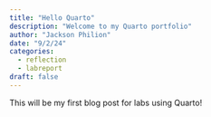 ```yaml
---
title: "Hello Quarto"
description: "Welcome to my Quarto portfolio"
author: "Jackson Philion"
date: "9/2/24"
categories:
  - reflection
  - labreport
draft: false
---
```

This will be my first blog post for labs using Quarto!